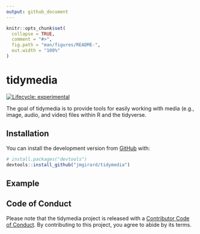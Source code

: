 ```yaml
---
output: github_document
---
```


<!-- README.md is generated from README.Rmd. Please edit that file -->

```r
knitr::opts_chunk$set(
  collapse = TRUE,
  comment = "#>",
  fig.path = "man/figures/README-",
  out.width = "100%"
)
```

# tidymedia

<!-- badges: start -->
[![Lifecycle: experimental](https://img.shields.io/badge/lifecycle-experimental-orange.svg)](https://www.tidyverse.org/lifecycle/#experimental)
<!-- badges: end -->

The goal of tidymedia is to provide tools for easily working with media (e.g., image, audio, and video) files within R and the tidyverse.

## Installation

You can install the development version from [GitHub](https://github.com/) with:

``` r
# install.packages("devtools")
devtools::install_github("jmgirard/tidymedia")
```
## Example

## Code of Conduct

Please note that the tidymedia project is released with a [Contributor Code of Conduct](https://contributor-covenant.org/version/2/0/CODE_OF_CONDUCT.html). By contributing to this project, you agree to abide by its terms.
